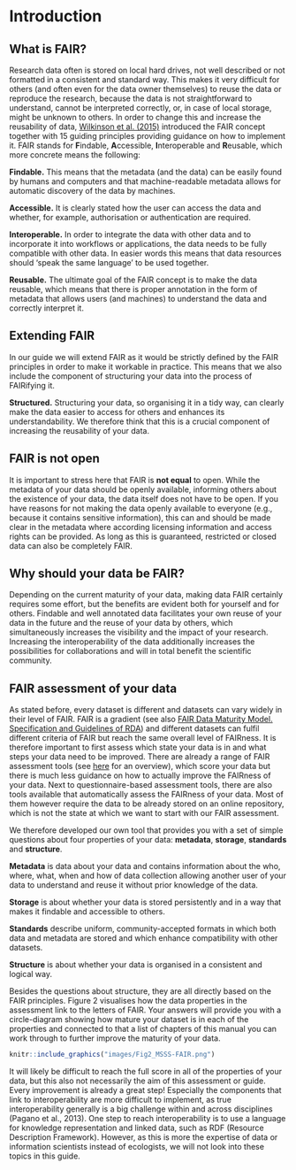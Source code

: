 # Introduction

## What is FAIR?

Research data often is stored on local hard drives, not well described or not formatted in a consistent and standard way. This makes it very difficult for others (and often even for the data owner themselves) to reuse the data or reproduce the research, because the data is not straightforward to understand, cannot be interpreted correctly, or, in case of local storage, might be unknown to others. In order to change this and increase the reusability of data, [Wilkinson et al. (2015)](https://doi.org/10.1038/sdata.2016.18) introduced the FAIR concept together with 15 guiding principles providing guidance on how to implement it. FAIR stands for **F**indable, **A**ccessible, **I**nteroperable and **R**eusable, which more concrete means the following:

**Findable.** This means that the metadata (and the data) can be easily found by humans and computers and that machine-readable metadata allows for automatic discovery of the data by machines.

**Accessible.** It is clearly stated how the user can access the data and whether, for example, authorisation or authentication are required.

**Interoperable.** In order to integrate the data with other data and to incorporate it into workflows or applications, the data needs to be fully compatible with other data. In easier words this means that data resources should 'speak the same language' to be used together.

**Reusable.** The ultimate goal of the FAIR concept is to make the data reusable, which means that there is proper annotation in the form of metadata that allows users (and machines) to understand the data and correctly interpret it.

## Extending FAIR

In our guide we will extend FAIR as it would be strictly defined by the FAIR principles in order to make it workable in practice. This means that we also include the component of structuring your data into the process of FAIRifying it.

**Structured.** Structuring your data, so organising it in a tidy way, can clearly make the data easier to access for others and enhances its understandability. We therefore think that this is a crucial component of increasing the reusability of your data.

## FAIR is not open

It is important to stress here that FAIR is **not equal** to open. While the metadata of your data should be openly available, informing others about the existence of your data, the data itself does not have to be open. If you have reasons for not making the data openly available to everyone (e.g., because it contains sensitive information), this can and should be made clear in the metadata where according licensing information and access rights can be provided. As long as this is guaranteed, restricted or closed data can also be completely FAIR.

## Why should your data be FAIR?

Depending on the current maturity of your data, making data FAIR certainly requires some effort, but the benefits are evident both for yourself and for others. Findable and well annotated data facilitates your own reuse of your data in the future and the reuse of your data by others, which simultaneously increases the visibility and the impact of your research. Increasing the interoperability of the data additionally increases the possibilities for collaborations and will in total benefit the scientific community.

## FAIR assessment of your data

As stated before, every dataset is different and datasets can vary widely in their level of FAIR. FAIR is a gradient (see also [FAIR Data Maturity Model. Specification and Guidelines of RDA](https://zenodo.org/records/3909563)) and different datasets can fulfil different criteria of FAIR but reach the same overall level of FAIRness. It is therefore important to first assess which state your data is in and what steps your data need to be improved. There are already a range of FAIR assessment tools (see [here](https://fairassist.org/) for an overview), which score your data but there is much less guidance on how to actually improve the FAIRness of your data. Next to questionnaire-based assessment tools, there are also tools available that automatically assess the FAIRness of your data. Most of them however require the data to be already stored on an online repository, which is not the state at which we want to start with our FAIR assessment.

We therefore developed our own tool that provides you with a set of simple questions about four properties of your data: **metadata**, **storage**, **standards** and **structure**.

**Metadata** is data about your data and contains information about the who, where, what, when and how of data collection allowing another user of your data to understand and reuse it without prior knowledge of the data.

**Storage** is about whether your data is stored persistently and in a way that makes it findable and accessible to others.

**Standards** describe uniform, community-accepted formats in which both data and metadata are stored and which enhance compatibility with other datasets.

**Structure** is about whether your data is organised in a consistent and logical way.

Besides the questions about structure, they are all directly based on the FAIR principles. Figure 2 visualises how the data properties in the assessment link to the letters of FAIR. Your answers will provide you with a circle-diagram showing how mature your dataset is in each of the properties and connected to that a list of chapters of this manual you can work through to further improve the maturity of your data.

```r

knitr::include_graphics("images/Fig2_MSSS-FAIR.png")

```

It will likely be difficult to reach the full score in all of the properties of your data, but this also not necessarily the aim of this assessment or guide. Every improvement is already a great step! Especially the components that link to interoperability are more difficult to implement, as true interoperability generally is a big challenge within and across disciplines (Pagano et al., 2013). One step to reach interoperability is to use a language for knowledge representation and linked data, such as RDF (Resource Description Framework). However, as this is more the expertise of data or information scientists instead of ecologists, we will not look into these topics in this guide.
